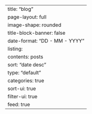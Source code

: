 ---
title: "blog"
page-layout: full
image-shape: rounded
title-block-banner: false
date-format: "DD - MM - YYYY"
listing:
  contents: posts
  sort: "date desc"
  type: "default" 
  categories: true
  sort-ui: true
  filter-ui: true
  feed: true
---